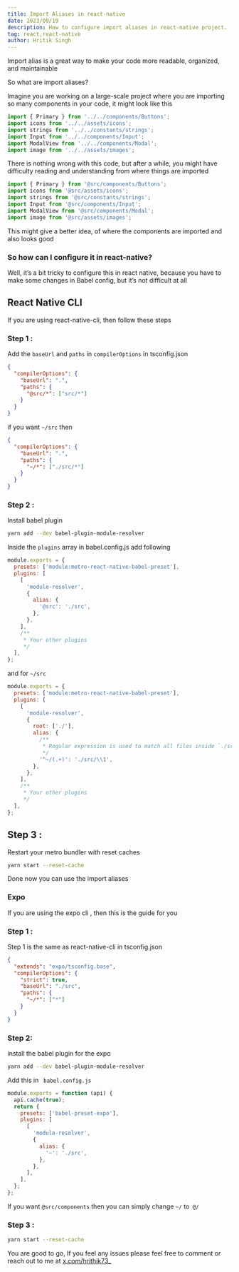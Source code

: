 ```yaml
---
title: Import Aliases in react-native
date: 2023/09/19
description: How to configure import aliases in react-native project.
tag: react,react-native
author: Hritik Singh
---
```


Import alias is a great way to make your code more readable, organized, and maintainable

So what are import aliases?

Imagine you are working on a large-scale project where you are importing so many components in your code, it might look like this

```jsx
import { Primary } from '../../components/Buttons';
import icons from '../../assets/icons';
import strings from '../../constants/strings';
import Input from '../../components/Input';
import ModalView from '../../components/Modal';
import image from '../../assets/images';
```

There is nothing wrong with this code, but after a while, you might have difficulty reading and understanding from where things are imported

```jsx
import { Primary } from '@src/components/Buttons';
import icons from '@src/assets/icons';
import strings from '@src/constants/strings';
import Input from '@src/components/Input';
import ModalView from '@src/components/Modal';
import image from '@src/assets/images';
```

This might give a better idea, of where the components are imported and also looks good

### So how can I configure it in react-native?

Well, it’s a bit tricky to configure this in react native, because you have to make some changes in Babel config, but it’s not difficult at all

## React Native CLI

If you are using react-native-cli, then follow these steps

### Step 1 :

Add the `baseUrl` and `paths` in `compilerOptions` in tsconfig.json

```json
{
  "compilerOptions": {
    "baseUrl": ".",
    "paths": {
      "@src/*": ["src/*"]
    }
  }
}
```

if you want `~/src` then

```json
{
  "compilerOptions": {
    "baseUrl": ".",
    "paths": {
      "~/*": ["./src/*"]
    }
  }
}
```

### Step 2 :

Install babel plugin

```bash
yarn add --dev babel-plugin-module-resolver
```

Inside the `plugins` array in babel.config.js add following

```js
module.exports = {
  presets: ['module:metro-react-native-babel-preset'],
  plugins: [
    [
      'module-resolver',
      {
        alias: {
          '@src': './src',
        },
      },
    ],
    /**
     * Your other plugins
     */
  ],
};
```

and for `~/src`

```js
module.exports = {
  presets: ['module:metro-react-native-babel-preset'],
  plugins: [
    [
      'module-resolver',
      {
        root: ['./'],
        alias: {
          /**
           * Regular expression is used to match all files inside `./src` directory and map each `.src/folder/[..]` to `~folder/[..]` path
           */
          '^~/(.+)': './src/\\1',
        },
      },
    ],
    /**
     * Your other plugins
     */
  ],
};
```

## Step 3 :

Restart your metro bundler with reset caches

```bash
yarn start --reset-cache
```

Done now you can use the import aliases

### Expo

If you are using the expo cli , then this is the guide for you

### Step 1 :

Step 1 is the same as react-native-cli in tsconfig.json

```json
{
  "extends": "expo/tsconfig.base",
  "compilerOptions": {
    "strict": true,
    "baseUrl": "./src",
    "paths": {
      "~/*": ["*"]
    }
  }
}
```

### Step 2:

install the babel plugin for the expo

```bash
yarn add --dev babel-plugin-module-resolver
```

Add this in ` babel.config.js`

```js
module.exports = function (api) {
  api.cache(true);
  return {
    presets: ['babel-preset-expo'],
    plugins: [
      [
        'module-resolver',
        {
          alias: {
            '~': './src',
          },
        },
      ],
    ],
  };
};
```

If you want `@src/components` then you can simply change `~/` to` @/`

### Step 3 :

```bash
yarn start --reset-cache
```

You are good to go, If you feel any issues please feel free to comment or reach out to me at [x.com/hrithik73\_](https://x.com/hrithik73_)

